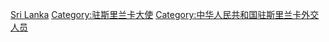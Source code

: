 [[Category:中华人民共和国驻外大使|Sri Lanka]]
[[Category:驻斯里兰卡大使|Category:驻斯里兰卡大使]]
[[Category:中华人民共和国驻斯里兰卡外交人员|Category:中华人民共和国驻斯里兰卡外交人员]]